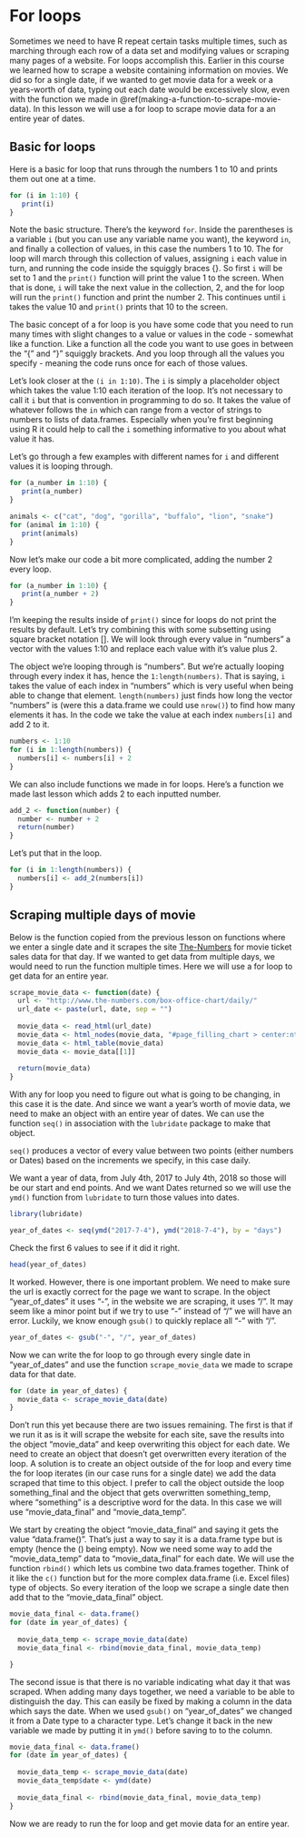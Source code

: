 # For loops

Sometimes we need to have R repeat certain tasks multiple times, such as marching through each row of a data set and modifying values or scraping many pages of a website. For loops accomplish this. Earlier in this course we learned how to scrape a website containing information on movies. We did so for a single date, if we wanted to get movie data for a week or a years-worth of data, typing out each date would be excessively slow, even with the function we made in \@ref(making-a-function-to-scrape-movie-data). In this lesson we will use a for loop to scrape movie data for a an entire year of dates. 

## Basic for loops

Here is a basic for loop that runs through the numbers 1 to 10 and prints them out one at a time.

```r
for (i in 1:10) {
   print(i)
}
```

Note the basic structure. There's the keyword `for`. Inside the parentheses is a variable `i` (but you can use any variable name you want), the keyword `in`, and finally a collection of values, in this case the numbers 1 to 10. The for loop will march through this collection of values, assigning `i` each value in turn, and running the code inside the squiggly braces {}. So first `i` will be set to 1 and the `print()` function will print the value 1 to the screen. When that is done, `i` will take the next value in the collection, 2, and the for loop will run the `print()` function and print the number 2. This continues until `i` takes the value 10 and `print()` prints that 10 to the screen.

The basic concept of a for loop is you have some code that you need to run many times with slight changes to a value or values in the code - somewhat like a function. Like a function all the code you want to use goes in between the "{" and "}" squiggly brackets. And you loop through all the values you specify - meaning the code runs once for each of those values. 

Let's look closer at the `(i in 1:10)`. The `i` is simply a placeholder object which takes the value 1:10 each iteration of the loop. It's not necessary to call it `i` but that is convention in programming to do so. It takes the value of whatever follows the `in` which can range from a vector of strings to numbers to lists of data.frames. Especially when you're first beginning using R it could help to call the `i` something informative to you about what value it has. 

Let's go through a few examples with different names for `i` and different values it is looping through. 

```r
for (a_number in 1:10) {
   print(a_number)
}
```


```r
animals <- c("cat", "dog", "gorilla", "buffalo", "lion", "snake")
for (animal in 1:10) {
   print(animals)
}
```

Now let's make our code a bit more complicated, adding the number 2 every loop. 

```r
for (a_number in 1:10) {
   print(a_number + 2)
}
```

I'm keeping the results inside of `print()` since for loops do not print the results by default. Let's try combining this with some subsetting using square bracket notation []. We will look through every value in "numbers" a vector with the values 1:10 and replace each value with it's value plus 2.

The object we're looping through is "numbers". But we're actually looping through every index it has, hence the `1:length(numbers)`. That is saying, `i` takes the value of each index in "numbers" which is very useful when being able to change that element. `length(numbers)` just finds how long the vector "numbers" is (were this a data.frame we could use `nrow()`) to find how many elements it has. In the code we take the value at each index `numbers[i]` and add 2 to it. 

```r
numbers <- 1:10
for (i in 1:length(numbers)) {
  numbers[i] <- numbers[i] + 2
}
```

We can also include functions we made in for loops. Here's a function we made last lesson which adds 2 to each inputted number. 

```r
add_2 <- function(number) {
  number <- number + 2
  return(number)
}
```

Let's put that in the loop. 

```r
for (i in 1:length(numbers)) {
  numbers[i] <- add_2(numbers[i])
}
```


## Scraping multiple days of movie

Below is the function copied from the previous lesson on functions where we enter a single date and it scrapes the site [The-Numbers](https://www.the-numbers.com/) for movie ticket sales data for that day. If we wanted to get data from multiple days, we would need to run the function multiple times. Here we will use a for loop to get data for an entire year. 

```r
scrape_movie_data <- function(date) {
  url <- "http://www.the-numbers.com/box-office-chart/daily/"
  url_date <- paste(url, date, sep = "")
  
  movie_data <- read_html(url_date)
  movie_data <- html_nodes(movie_data, "#page_filling_chart > center:nth-child(2) > table")
  movie_data <- html_table(movie_data)
  movie_data <- movie_data[[1]]
  
  return(movie_data)
}
```

With any for loop you need to figure out what is going to be changing, in this case it is the date. And since we want a year's worth of movie data, we need to make an object with an entire year of dates. We can use the function `seq()` in association with the `lubridate` package to make that object.

`seq()` produces a vector of every value between two points (either numbers or Dates) based on the increments we specify, in this case daily. 

We want a year of data, from July 4th, 2017 to July 4th, 2018 so those will be our start and end points. And we want Dates returned so we will use the `ymd()` function from `lubridate` to turn those values into dates.

```r
library(lubridate)
```


```r
year_of_dates <- seq(ymd("2017-7-4"), ymd("2018-7-4"), by = "days")
```

Check the first 6 values to see if it did it right.

```r
head(year_of_dates)
```

It worked. However, there is one important problem. We need to make sure the url is exactly correct for the page we want to scrape. In the object "year_of_dates" it uses "-", in the website we are scraping, it uses "/". It may seem like a minor point but if we try to use "-" instead of "/" we will have an error. Luckily, we know enough `gsub()` to quickly replace all "-" with "/".

```r
year_of_dates <- gsub("-", "/", year_of_dates)
```

Now we can write the for loop to go through every single date in "year_of_dates" and use the function `scrape_movie_data` we made to scrape data for that date.

```r
for (date in year_of_dates) {
  movie_data <- scrape_movie_data(date)
}
```

Don't run this yet because there are two issues remaining. The first is that if we run it as is it will scrape the website for each site, save the results into the object "movie_data" and keep overwriting this object for each date. We need to create an object that doesn't get overwritten every iteration of the loop. A solution is to create an object outside of the for loop and every time the for loop iterates (in our case runs for a single date) we add the data scraped that time to this object. I prefer to call the object outside the loop something_final and the object that gets overwritten something_temp, where "something" is a descriptive word for the data. In this case we will use "movie_data_final" and "movie_data_temp".

We start by creating the object "movie_data_final" and saying it gets the value "data.frame()". That's just a way to say it is a data.frame type but is empty (hence the () being empty). Now we need some way to add the "movie_data_temp" data to "movie_data_final" for each date. We will use the function `rbind()` which lets us combine two data.frames together. Think of it like the `c()` function but for the more complex data.frame (i.e. Excel files) type of objects. So every iteration of the loop we scrape a single date then add that to the "movie_data_final" object.

```r

movie_data_final <- data.frame()
for (date in year_of_dates) {
  
  movie_data_temp <- scrape_movie_data(date)
  movie_data_final <- rbind(movie_data_final, movie_data_temp)

}
```

The second issue is that there is no variable indicating what day it that was scraped. When adding many days together, we need a variable to be able to distinguish the day. This can easily be fixed by making a column in the data which says the date. When we used `gsub()` on "year_of_dates" we changed it from a Date type to a character type. Let's change it back in the new variable we made by putting it in `ymd()` before saving to to the column.

```r

movie_data_final <- data.frame()
for (date in year_of_dates) {
  
  movie_data_temp <- scrape_movie_data(date)
  movie_data_temp$date <- ymd(date)
  
  movie_data_final <- rbind(movie_data_final, movie_data_temp)
}
```

Now we are ready to run the for loop and get movie data for an entire year.
